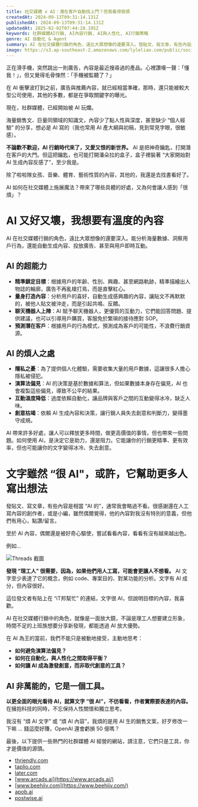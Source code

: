 ```yaml
---
title: 社交媒體 x AI：潛在客戶自動找上門？但我看得很煩
createdAt: 2024-09-13T09:31:14.131Z
publishedAt: 2024-09-13T09:31:14.131Z
updatedAt: 2025-02-02T07:44:28.195Z
keywords: 社群媒體AI行銷, AI內容行銷, AI與人性化, AI行銷策略
genre: AI 自動化 & Agent
summary: AI 在社交媒體行銷的角色，遠比大眾想像的還要深入。發貼文、寫文章，有些內容是相當 “AI 的”，通常我會略過不看。但，我發現 “理工人” 很需要，因為，如果他們用人工寫，可能會更讓人不想看。
image: https://s3.ap-southeast-2.amazonaws.com/lyleliao.com/public/social-media-ai-marketing.png
---
```


正在滑手機，突然跳出一則廣告，內容是最近搜尋過的產品。心裡讚嘆一聲：「懂我！」，但又覺得毛骨悚然：「手機被監聽了？」

在 AI 衝擊波打到之前，廣告與推薦內容，就已經相當準確，那時，還只能被較大型公司使用，其他的多數，都是在爭取關鍵字的曝光。

現在，社群媒體，已經開始被 AI 玩爛。

海量銷售文、巨量同領域的知識文，內容少了點人性與深度，甚至缺少 “個人經驗” 的分享，想必是 AI 寫的（我也常用 AI 產大綱與初稿，見到常見字眼，很敏感）。

**不論歡不歡迎，AI 行銷時代來了，又愛又恨的新世界。** AI 是把神奇鑰匙，打開潛在客戶的大門。但這把鑰匙，也可能打開潘朵拉的盒子，盒子裡裝著 “大家開始對 AI 生成內容反感了”，至少我是。

除了啦啦隊女孩、音樂、體育、藝術性質的內容，其他的，我還是去找書看好了。

AI 如何在社交媒體上施展魔法？帶來了哪些具體的好處，又為何會讓人感到「很煩」？

# AI 又好又壞，我想要有溫度的內容

AI 在社交媒體行銷的角色，遠比大眾想像的還要深入。能分析海量數據、洞察用戶行為，還能自動生成內容、投放廣告、甚至與用戶即時互動。

## AI 的超能力

- **精準鎖定目標**：根據用戶的年齡、性別、興趣、甚至網路軌跡，精準描繪出人物誌的輪廓，廣告不再亂槍打鳥，而是直擊紅心。
- **量身打造內容**：分析用戶的喜好，自動生成感興趣的內容，讓貼文不再默默的，被他人貼文被沖走，而是引起共鳴、反饋。
- **聊天機器人上陣**：AI 賦予聊天機器人，更優質的互動力，它們能回答問題、提供建議，也可以引導用戶購買，客服免於繁瑣的接待應對 SOP。
- **預測潛在客戶**：根據用戶的行為模式，預測成為客戶的可能性，不浪費行銷資源。

## AI 的煩人之處

- **隱私之憂**：為了提供個人化體驗，需要收集大量的用戶數據，這讓很多人擔心隱私被侵犯。
- **演算法偏見**：AI 的決策是基於數據和算法，但如果數據本身存在偏見，AI 也會複製這些偏見，導致不公平的結果。
- **互動溫度降低**：過度依賴自動化，讓品牌與客戶之間的互動變得冰冷，缺乏人味。
- **創意枯竭**：依賴 AI 生成內容和決策，讓行銷人員失去創意和判斷力，變得墨守成規。

AI 帶來許多好處，讓人可以釋放更多時間，做更高價值的事情，但也帶來一些問題。如何使用 AI，是決定它是助力，還是阻力。它能讓你的行銷更精準、更有效率，但也可能讓你的文字變得冰冷、失去創意。

# 文字雖然 “很 AI"，或許，它幫助更多人寫出想法

發貼文、寫文章，有些內容是相當 “AI 的”，通常我會略過不看。很感謝還在人工寫內容的創作者，或是小編，雖然偶爾覺得，他的內容對我沒有特別的意義，但他們有用心，點讚/留言。

至於 AI 內容，偶爾還是被好奇心驅使，嘗試看看內容，看看有沒有越來越出色。

例如…

![Threads 截圖](https://s3.ap-southeast-2.amazonaws.com/lyleliao.com/public/0205680d-f386-4026-aa78-ab5120c847db_798x893.png)

**發現 “理工人” 很需要，因為，如果他們用人工寫，可能會更讓人不想看。** AI 文字至少表達了它的概念，例如 code、專案目的、對某功能的分析。文字有 AI 成分，但內容很好。

這位發文者有貼上在 “iT邦幫忙” 的連結，文字很 AI，但說明目標的內容，我喜歡。

AI 在社交媒體行銷中的角色，就像是一面放大鏡，不論是理工人想要建立形象，時間不足的上班族想要分享新發現，都能透過 AI 放大優勢。

在 AI 為王的當前，我們不能只是被動地接受，主動地思考：

- **如何避免演算法偏見？**
- **如何在自動化，與人性化之間取得平衡？**
- **如何讓 AI 成為激發創意，而非取代創意的工具？**

## AI 非萬能的，它是一個工具。

**以更全面的眼光看待 AI，就算文字 “很 AI”，不彷看看，作者實際要表達的內容。** 在擁抱科技的同時，不忘保持人性關懷和獨立思考。

我沒有 “煩 AI 文字” 或 “煩 AI 內容”，我煩的是用 AI 生的銷售文案，好歹修改一下嘛 ... 錢這麼好賺，OpenAI 還會虧損 50 億嗎？

最後，以下提供一些熱門的社群媒體 AI 經營的網站，請注意，它們只是工具，你才是價值的源頭。

- [thriendly.com](https://thriendly.com/)
- [taplio.com](https://taplio.com/)
- [later.com](https://later.com/)
- [www.arcads.ai](https://www.arcads.ai/)
- [www.beehiiv.com](https://www.beehiiv.com/)
- [apob.ai](https://apob.ai/)
- [postwise.ai](https://postwise.ai/)
